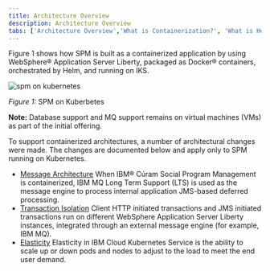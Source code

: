 ```yaml
---
title: Architecture Overview
description: Architecture Overview
tabs: ['Architecture Overview','What is Containerization?', 'What is Helm?', 'What is Kubernetes?','What is OpenShift?']
---
```


Figure 1 shows how SPM is built as a containerized application by using WebSphere® Application Server Liberty, packaged as Docker®
containers, orchestrated by Helm, and running on IKS.

![spm on kubernetes](../../../images/spm_on_kubernetes.png)
<Caption>

*Figure 1:* SPM on Kuberbetes

</Caption>

<InlineNotification>

**Note:** Database support and MQ support remains on virtual machines (VMs) as part of the initial offering.

</InlineNotification>

To support containerized architectures, a number of architectural changes were made. The changes are documented below and apply only to SPM running on
Kubernetes.

* [Message Architecture](https://www.ibm.com/support/knowledgecenter/SS8S5A_7.0.10/com.ibm.curam.wlp.doc/Kubernetes/c_KubJMSArchitecture.html)
  When IBM® Cúram Social Program Management is containerized, IBM MQ Long Term Support (LTS) is used as the message engine to process internal application
  JMS-based deferred processing.
* [Transaction Isolation](https://www.ibm.com/support/knowledgecenter/SS8S5A_7.0.10/com.ibm.curam.wlp.doc/Kubernetes/c_KubThreadIsolation.html)
  Client HTTP initiated transactions and JMS initiated transactions run on different WebSphere Application Server Liberty instances, integrated through
  an external message engine (for example, IBM MQ).
* [Elasticity](https://www.ibm.com/support/knowledgecenter/SS8S5A_7.0.10/com.ibm.curam.wlp.doc/Kubernetes/c_KubElasticity.html)
  Elasticity in IBM Cloud Kubernetes Service is the ability to scale up or down pods and nodes to adjust to the load to meet the end user demand.
